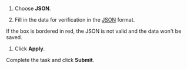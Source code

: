 1. Choose **JSON**.

1. Fill in the data for verification in the [JSON](https://tech.yandex.ru/toloka/doc/concepts/tasks-docpage/?lang=en) format.

If the box is bordered in red, the JSON is not valid and the data won't be saved.

1. Click **Apply**.

Complete the task and click **Submit**.